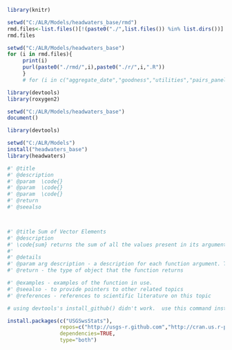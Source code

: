 ```r
library(knitr)

setwd("C:/ALR/Models/headwaters_base/rmd")
rmd.files<-list.files()[!(paste0("./",list.files()) %in% list.dirs())]
rmd.files

setwd("C:/ALR/Models/headwaters_base")
for (i in rmd.files){
     print(i)
     purl(paste0("./rmd/",i),paste0("./r/",i,".R"))
     }
     # for (i in c("aggregate_date","goodness","utilities","pairs_panels", "retrieve_gages",""))

```

```r
library(devtools)
library(roxygen2)

setwd("C:/ALR/Models/headwaters_base")
document()
```

```r
library(devtools)

setwd("C:/ALR/Models")
install("headwaters_base")
library(headwaters)
```


```r

#' @title 
#' @description
#' @param  \code{}
#' @param  \code{}
#' @param  \code{}
#' @return 
#' @seealso



#' @title Sum of Vector Elements
#' @description
#' \code{sum} returns the sum of all the values present in its arguments.
#'
#' @details
#' @param arg description - a description for each function argument. This can span multiple lines (or even paragraphs) if necessary.
#' @return - the type of object that the function returns

#' @examples - examples of the function in use. 
#' @seealso - to provide pointers to other related topics
#' @references - references to scientific literature on this topic

```


```r

# using devtools's install_github() didn't work.  use this command instead

install.packages(c("USGSwsStats"), 
                 repos=c("http://usgs-r.github.com","http://cran.us.r-project.org"),
                 dependencies=TRUE,
                 type="both")
```